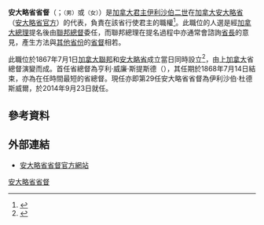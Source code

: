 {{noteTA
|G1=PoliticiansUK
|1= zh-tw:女王; zh-hk:女皇;
}}
{{Infobox vice-regal
| province                   = 安大略省
| shield                     = Badge of the Lieutenant-Governor of Ontario.svg
| image                      = Elizabeth Dowdeswell, 2017 (cropped).jpg
| incumbent                  = {{link-en|伊利沙伯·杜德斯威爾|Elizabeth Dowdeswell|杜德斯威爾}}
| post-nominals              = [[加拿大勳章|OC]] {{link-en|安大略勳章|Order of Ontario|OOnt}}
| incumbentsince             = 2014年9月23日
| his/her                    = Her
| appointed_by               = [[加拿大女王|加拿大女王]]
| first_lg                   = 亨利·威廉·斯提斯德（{{lang|en|Henry William Stisted}}）
| date                       = 1867年7月1日
| website                    = [http://www.LGOntario.ca/ www.LGOntario.ca]
}}
'''安大略省省督'''（{{lang-en|Lieutenant Governor of Ontario}}；{{lang-fr|Lieutenant-gouverneur de l'Ontario}}<small>（男）</small>或{{lang|fr|Lieutenant-gouverneure de l'Ontario}}<small>（女）</small>）是[[加拿大君主|加拿大君主]][[伊利沙伯二世|伊利沙伯二世]]在[[加拿大|加拿大]][[安大略省|安大略省]]（[[安大略省君主|安大略省官方]]）的代表，負責在該省行使君主的職權<ref>{{cite web |last=Victoria |authorlink=Victoria of the United Kingdom |publication-date=29 March 1867 |title=Constitution Act, 1867 |series=V.58 |location=Westminster |publisher=Queen's Printer |url=http://www.solon.org/Constitutions/Canada/English/ca_1867.html |accessdate=15 January 2009 |archive-date=2010-02-03 |archive-url=https://web.archive.org/web/20100203024121/http://www.solon.org/Constitutions/Canada/English/ca_1867.html |dead-url=no }}</ref>。此職位的人選是經[[加拿大總理|加拿大總理]]提名後由[[加拿大總督|聯邦總督]]委任，而聯邦總理在提名過程中亦通常會諮詢[[安大略省省長|省長]]的意見，產生方法與[[加拿大行政區劃|其他省份]]的[[省督_(加拿大)|省督]]相若。

此職位於1867年7月1日[[加拿大聯邦|加拿大聯邦]]和[[安大略省|安大略省]]成立當日同時設立<ref>{{Harvnb| Victoria| 1867| loc=V.63}}</ref>，由[[上加拿大|上加拿大]]省總督演變而成。首任省總督為亨利·威廉·斯提斯德（{{lang|en|Henry William Stisted}}），其任期於1868年7月14日結束，亦為在任時間最短的省總督。現任亦即第29任安大略省省督為伊利沙伯·杜德斯威爾，於2014年9月23日就任。

==參考資料==
{{reflist}}

==外部連結==
*{{en}}{{fr}}[http://www.lgontario.ca/ 安大略省省督官方網站] {{Wayback|url=http://www.lgontario.ca/ |date=20210116135458 }}
{{英联邦王国和自治领君主代表}}
[[Category:安大略省省督|]]